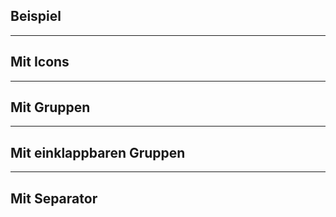## Beispiel

<LiveCodeEditor />

---

## Mit Icons

<LiveCodeEditor example="icons" editorCollapsed />

---

## Mit Gruppen

<LiveCodeEditor example="groups" editorCollapsed />

---

## Mit einklappbaren Gruppen

<LiveCodeEditor example="collapsable" editorCollapsed />

---

## Mit Separator

<LiveCodeEditor example="separator" editorCollapsed />
